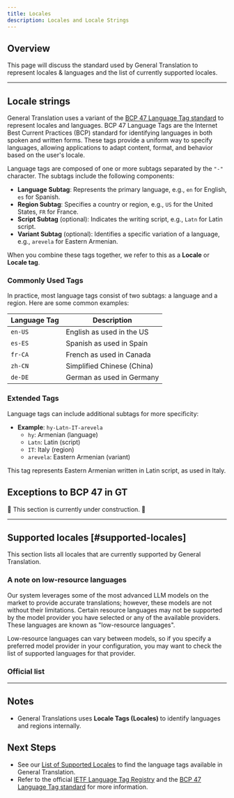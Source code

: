 ```yaml
---
title: Locales
description: Locales and Locale Strings
---
```



## Overview

This page will discuss the standard used by General Translation to represent locales & languages and the list of currently supported locales.

---

## Locale strings

General Translation uses a variant of the [BCP 47 Language Tag standard](https://www.techonthenet.com/js/language_tags.php) to represent locales and languages.
BCP 47 Language Tags are the Internet Best Current Practices (BCP) standard for identifying languages in both spoken and written forms.
These tags provide a uniform way to specify languages, allowing applications to adapt content, format, and behavior based on the user's locale.

Language tags are composed of one or more subtags separated by the `"-"` character. The subtags include the following components:

- **Language Subtag**: Represents the primary language, e.g., `en` for English, `es` for Spanish.
- **Region Subtag**: Specifies a country or region, e.g., `US` for the United States, `FR` for France.
- **Script Subtag** (optional): Indicates the writing script, e.g., `Latn` for Latin script.
- **Variant Subtag** (optional): Identifies a specific variation of a language, e.g., `arevela` for Eastern Armenian.

When you combine these tags together, we refer to this as a **Locale** or **Locale tag**.

### Commonly Used Tags

In practice, most language tags consist of two subtags: a language and a region. Here are some common examples:

| Language Tag | Description                |
|--------------|----------------------------|
| `en-US`      | English as used in the US  |
| `es-ES`      | Spanish as used in Spain   |
| `fr-CA`      | French as used in Canada   |
| `zh-CN`      | Simplified Chinese (China) |
| `de-DE`      | German as used in Germany  |

### Extended Tags

Language tags can include additional subtags for more specificity:

- **Example**: `hy-Latn-IT-arevela`
  - `hy`: Armenian (language)
  - `Latn`: Latin (script)
  - `IT`: Italy (region)
  - `arevela`: Eastern Armenian (variant)

This tag represents Eastern Armenian written in Latin script, as used in Italy.

## Exceptions to BCP 47 in GT

🚧 This section is currently under construction. 🚧


---
## Supported locales [#supported-locales]

This section lists all locales that are currently supported by General Translation.

### A note on low-resource languages

Our system leverages some of the most advanced LLM models on the market to provide accurate translations;
however, these models are not without their limitations.
Certain resource languages may not be supported by the model provider you have selected or any of the available providers.
These languages are known as "low-resource languages".

Low-resource languages can vary between models, so if you specify a preferred model provider in your configuration, you may want to check the list of supported languages for that provider.

### Official list

<SupportedLocales />

---

## Notes
 * General Translations uses **Locale Tags (Locales)** to identify languages and regions internally.

## Next Steps
 * See our [List of Supported Locales](/docs/platform/locale-strings#supported-locales) to find the language tags available in General Translation.
 * Refer to the official [IETF Language Tag Registry](https://www.iana.org/assignments/language-subtag-registry/language-subtag-registry)
   and the [BCP 47 Language Tag standard](https://www.techonthenet.com/js/language_tags.php) for more information.
